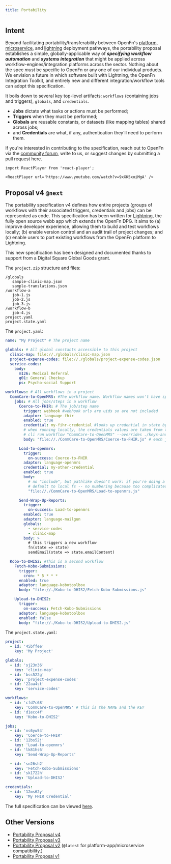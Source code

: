 ```yaml
---
title: Portability
---
```


## Intent

Beyond facilitating portability/transferability between OpenFn's
[platform](deploy/platform), [microservice](/documentation/microservice/home),
and
[lightning](/documentation/getting-started/integration-toolkit/#lightning-coming-soon)
deployment pathways, the portability proposal establishes a simple,
globally-applicable way of **_specifying workflow automation_** and **_systems
integration_** that might be applied across workflow-engines/integration
platforms across the sector. Nothing about the spec _must_ be specific to OpenFn
or any one of our individual products. We envision a future in which software
built with Lightning, the OpenFn Integration Toolkit, and entirely new and
different integration/workflow tools can adopt this specification.

It boils down to several key top-level artifacts: `workflows` (containing jobs
and triggers), `globals`, and `credentials`.

- **Jobs** dictate what tasks or actions must be performed;
- **Triggers** when they must be performed;
- **Globals** are reusable constants, or datasets (like mapping tables) shared
  across jobs;
- and **Credentials** are what, if any, authentication they'll need to perform
  them.

If you're interested in contributing to the specification, reach out to OpenFn
via the [community forum](https://community.openfn.org), write to us, or suggest
changes by submitting a pull request here.

```mdx-code-block
import ReactPlayer from 'react-player';

<ReactPlayer url='https://www.youtube.com/watch?v=9xXK5xoiMgA' />
```

## Proposal v4 `@next`

The portability specification v4 defines how entire projects (groups of
workflows with their associated triggers, credentials and jobs) can be
represented as code. This specification has been written for
[Lightning](/documentation/getting-started/integration-toolkit/#lightning-coming-soon),
the fully open source webb app which extends the OpenFn DPG. It aims to (a)
improve developer experience, allowing them to build and test workflows locally;
(b) enable version control and an audit trail of project changes; and (c) enable
users to port existing workflows from the OpenFn platform to Lightning.

This new specification has been designed and documented thanks to support from a
Digital Square Global Goods grant.

The `project.zip` structure and files:

```
/globals
   sample-clinic-map.json
   sample-translations.json
/workflow-a
   job-1.js
   job-2.js
   job-3.js
/workflow-b
   job-4.js
project.yaml
project.state.yaml
```

The `project.yaml`:

```yaml
name: "My Project" # The project name

globals: # All global constants accessible to this project
  clinic-map: file://./globals/clinic-map.json
  project-expense-codes: file://./globals/project-expense-codes.json
  service-codes:
    body:
      m126: Medical Referral
      g01: General Checkup
      ps: Psycho-social Support

workflows: # All workflows in a project
  CommCare-to-OpenMRS: #The workflow name. Workflow names won't have spaces
    jobs: # All jobs/steps in a workflow
      Coerce-to-FHIR: # The job/step name
        trigger: webhook #webhook urls are uids so are not included
        adaptor: language-fhir
        enabled: true
        credential: my-fihr-credential #looks up credential in state by its name
        # when running locally, the credentials values are taken from the overrides file
        # cli run workflow "CommCare-to-OpenMRS" --overrides ./keys-and-values.yaml
        body: "file://./CommCare-to-OpenMRS/Coerce-to-FHIR.js" # each job job-body is stored in a separate file, within a folder for the whole workflow

      Load-to-openmrs:
        trigger:
          on-success: Coerce-to-FHIR
        adaptor: language-openmrs
        credential: my-other-credential
        enabled: true
        body:
          # no "include", but pathlike doesn't work: if you're doing a uri you need to be explicit about it
          # default to local fs -- no numbering because too complicated if users change the order
          "file://./CommCare-to-OpenMRS/Load-to-openmrs.js"

      Send-Wrap-Up-Reports:
        trigger:
          on-success: Load-to-openmrs
        enabled: true
        adaptor: language-mailgun
        globals:
          - service-codes
          - clinic-map
        body: >
          # this triggers a new workflow
          fn(state => state)
          sendEmail(state => state.emailContent)

  Kobo-to-DHIS2: #This is a second workflow
    Fetch-Kobo-Submissions:
      trigger:
        cron: * 5 * * *
      enabled: true
      adaptor: language-kobotoolbox
      body: "file://./Kobo-to-DHIS2/Fetch-Kobo-Submissions.js"

    Upload-to-DHIS2:
      trigger:
        on-success: Fetch-Kobo-Submissions
      adaptor: language-kobotoolbox
      enabled: false
      body: "file://./Kobo-to-DHIS2/Upload-to-DHIS2.js"
```

The `project.state.yaml`:

```yaml
project:
  - id: '45bffee'
    key: 'My Project'

globals:
  - id: 'sj23n36'
    key: 'clinic-map'
  - id: 'bss522g'
    key: 'project-expense-codes'
  - id: '22aa4st'
    key: 'service-codes'

workflows:
  - id: 'cfd7c68'
    key: 'CommCare-to-OpenMRS' # this is the NAME and the KEY
  - id: 'd1ecc4f'
    key: 'Kobo-to-DHIS2'

jobs:
  - id: 'ns6yw54'
    key: 'Coerce-to-FHIR'
  - id: '12bs52j'
    key: 'Load-to-openmrs'
  - id: 'lk81hs6'
    key: 'Send-Wrap-Up-Reports'

  - id: 'sn26sh2'
    key: 'Fetch-Kobo-Submissions'
  - id: 'sk1722h'
    key: 'Upload-to-DHIS2'

credentials:
  - id: '12ms62y'
    key: 'My FHIR Credential'
```

The full specification can be viewed
[here](https://github.com/OpenFn/projects-as-code).

## Other Versions

- [Portability Proposal v4](https://github.com/OpenFn/projects-as-code)
- [Portability Proposal v3](portability-versions#proposal-v3)
- [Portability Proposal v2](portability-versions#proposal-v2) (`@latest` for
  platform-app/microservice compatibility.)
- [Portability Proposal v1](portability-versions#proposal-v1)
